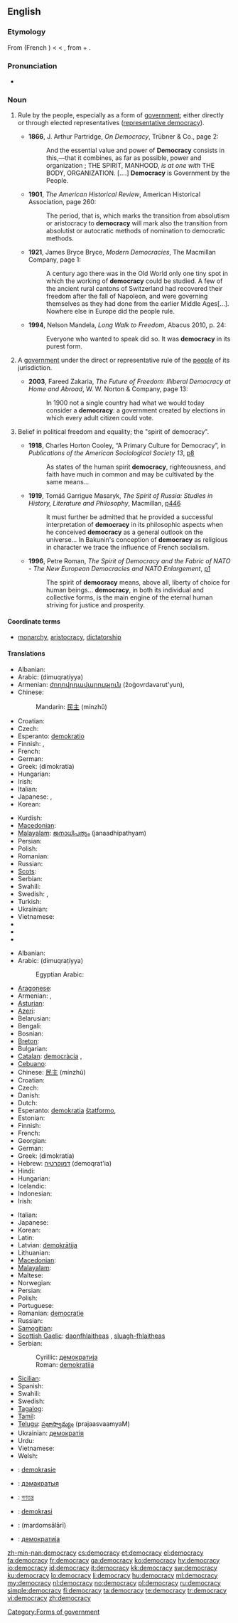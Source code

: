==English==
{{wikipedia}}

===Etymology===
From {{etyl|frm|en}} {{term|democratie|lang=frm}} (French {{term|démocratie|lang=fr}}) < {{etyl|ML.}} {{term|democratia|lang=la}} < {{etyl|grc|en}} {{term|δημοκρατία|tr=dēmokratia|lang=grc}}, from {{term|δῆμος||common people|tr=dēmos|lang=grc}} + {{term|κράτος||rule, strength|tr=kratos|lang=grc}}.

===Pronunciation===
* {{IPA|/dɪˈmɒkɹəsi/}}

===Noun===
{{en-noun|democrac|ies}}

# {{uncountable}} Rule by the people, especially as a form of [[government]]; either directly or through elected representatives ([[representative democracy]]).
#* '''1866''', J. Arthur Partridge, ''On Democracy'', Trübner & Co., page 2:
#*: And the essential value and power of '''Democracy''' consists in this,—that it combines, as far as possible, power and organization ; THE SPIRIT, MANHOOD, ''is at one with'' THE BODY, ORGANIZATION. [....] '''Democracy''' is Government by the People.
#* '''1901''', ''The American Historical Review'', American Historical Association, page 260:
#*: The period, that is, which marks the transition from absolutism or aristocracy to '''democracy''' will mark also the transition from absolutist or autocratic methods of nomination to democratic methods.
#* '''1921''', James Bryce Bryce, ''Modern Democracies'', The Macmillan Company, page 1:
#*: A century ago there was in the Old World only one tiny spot in which the working of '''democracy''' could be studied.  A few of the ancient rural cantons of Switzerland had recovered their freedom after the fall of Napoleon, and were governing themselves as they had done from the earlier Middle Ages[...].  Nowhere else in Europe did the people rule.
#*'''1994''', Nelson Mandela, ''Long Walk to Freedom'', Abacus 2010, p. 24:
#*:Everyone who wanted to speak did so. It was '''democracy''' in its purest form.
# {{countable|government}} A [[government]] under the direct or representative rule of the [[people]] of its jurisdiction.
#* '''2003''', Fareed Zakaria, ''The Future of Freedom: Illiberal Democracy at Home and Abroad'', W. W. Norton & Company, page 13:
#*: In 1900 not a single country had what we would today consider a '''democracy''': a government created by elections in which every adult citizen could vote.
# {{uncountable}} Belief in political freedom and equality; the "spirit of democracy".
#* '''1918''', Charles Horton Cooley, “A Primary Culture for Democracy”, in ''Publications of the American Sociological Society 13'', [http://books.google.com/books?id=cvUZAAAAIAAJ&pg=PA8&dq=democracy p8]
#*: As states of the human spirit '''democracy''', righteousness, and faith have much in common and may be cultivated by the same means...
#* '''1919''', Tomáš Garrigue Masaryk, ''The Spirit of Russia: Studies in History, Literature and Philosophy'', Macmillan, [http://books.google.com/books?id=aLAcAAAAMAAJ&pg=RA4-PA446&dq=democracy p446]
#*: It must further be admitted that he provided a successful interpretation of '''democracy''' in its philosophic aspects when he conceived '''democracy''' as a general outlook on the universe... In Bakunin's conception of '''democracy''' as religious in character we trace the influence of French socialism.
#* '''1996''', Petre Roman, ''The Spirit of Democracy and the Fabric of NATO - The New European Democracies and NATO Enlargement'', [http://www.fas.org/man/nato/natodocs/an246pc.htm p1]
#*: The spirit of '''democracy''' means, above all, liberty of choice for human beings... '''democracy''', in both its individual and collective forms, is the main engine of the eternal human striving for justice and prosperity.

====Coordinate terms====
* {{sense|a form of government}} [[monarchy]], [[aristocracy]], [[dictatorship]]

====Translations====
{{trans-top|rule by the people}}
* Albanian: {{t-|sq|demokraci|f|xs=Albanian}}
* Arabic: {{Arab|[[ديمقراطية]]}} (dimuqraṭíyya)
* Armenian: [[ժողովրդավարություն]] (žoġovrdavarut'yun),  {{t-|hy|դեմոկրատիա|tr=demokratia}}
* Chinese:
*: Mandarin: [[民主]] (mínzhǔ)
* Croatian: {{t-|hr|demokracija|f}}
* Czech: {{t+|cs|demokracie|f}}
* Esperanto: [[demokratio]]
* Finnish: {{t-|fi|kansanvalta}}, {{t+|fi|demokratia}}
* French: {{t+|fr|démocratie|f}}
* German: {{t|de|Demokratie|f}}
* Greek: {{t+|el|δημοκρατία|f}} (dimokratía)
* Hungarian: {{t|hu|demokrácia}}
* Irish: {{t-|ga|daonlathas|m|xs=Irish}}
* Italian: {{t+|it|democrazia|f}}
* Japanese: {{t+|ja|民主主義|tr=minshushugi}}, {{t-|ja|民主|tr=minshu}}
* Korean: {{t+|ko|민주주의|tr=minjujuui|sc=Hang}}
{{trans-mid}}
* Kurdish: {{ku-Arab|[[دیموکراتیه‌ت]]}}
* [[Macedonian]]: {{t-|mk|демократија|f|tr=demokrátija}}
* [[Malayalam]]: [[ജനാധിപത്യം]] (janaadhipathyam)
* Persian: {{t-|fa|مردمسالاری|tr=mardomsâlâri|xs=Persian}}
* Polish: {{t+|pl|demokracja|f}}
* Romanian: {{t|ro|democraţie|f}}
* Russian: {{t+|ru|демократия|f|tr=demokrátija}}
* [[Scots]]: {{tø|sco|democracie}}
* Serbian: {{t-|sr|демокрација|f|alt=демокра́ција|tr=demokrǎtsija|sc=Cyrl}}
* Swahili: {{t+|sw|demokrasia|xs=Swahili}}
* Swedish: {{t+|sv|demokrati|c}}, {{t|sv|folkstyre|n}}
* Turkish: {{t|tr|demokrasi}}
* Ukrainian: {{t|uk|демократія|f|tr=demokrátija|xs=Ukrainian}}
* Vietnamese: {{t+|vi|dân chủ|xs=Vietnamese}}
* {{trreq|bs}}
* {{trreq|sh}}
* {{trreq|sl}}
{{trans-bottom}}

{{trans-top|government under the rule of its people}}
* Albanian: {{t-|sq|demokraci|f|xs=Albanian}}
* Arabic: {{Arab|[[ديمقراطية]]}} (dimuqraṭíyya)
*: Egyptian Arabic: {{tø|arz|ديموقراطية|sc=Arab}}
* [[Aragonese]]: {{t-|an|democrazia|f|xs=Aragonese}}
* Armenian: {{t-|hy|ժողովրդավարություն|tr=žoġovrdavarut'yun}},  {{t-|hy|դեմոկրատիա|tr=demokratia}}
* [[Asturian]]: {{t-|ast|democracia|f|xs=Asturian}}
* [[Azeri]]: {{t|az|demokratiya|xs=Azeri}}
* Belarusian: {{t|be|дэмакратыя|xs=Belarusian}}
* Bengali: {{t+|bn|গণতন্ত্র|sc=Beng|xs=Bengali}}
* Bosnian: {{t-|bs|demokratija|f}}
* [[Breton]]: {{t|br|demokratelezh|f|xs=Breton}}
* Bulgarian: {{t+|bg|демокрация|f}}
* [[Catalan]]: [[democràcia]] ,{{f}}
* [[Cebuano]]: {{tø|ceb|demokrasya}}
* Chinese: [[民主]] (mínzhǔ)
* Croatian: {{t-|hr|demokracija|f}}
* Czech: {{t+|cs|demokracie|f}}
* Danish: {{t-|da|demokrati|n}}
* Dutch: {{t+|nl|democratie|f}}
* Esperanto: [[demokratia]] [[ŝtatformo]],  {{t|eo|demokratio|xs=Esperanto}}
* Estonian: {{t-|et|demokraatia}}
* Finnish: {{t+|fi|demokratia}}
* French: {{t+|fr|démocratie|f}}
* Georgian: {{t-|ka|დემოკრატია|sc=Geor|xs=Georgian}}
* German: {{t+|de|Demokratie|f}}
* Greek: {{t+|el|δημοκρατία|f}} (dimokratía)
* Hebrew: [[דמוקרטיה]] (demoqrat'ia) {{f}}
* Hindi: {{t-|hi|लोकतंत्र|<!--lokatantra?-->|xs=Hindi}}
* Hungarian: {{t+|hu|demokrácia}}
* Icelandic: {{t+|is|lýðræði}}
* Indonesian: {{t+|id|demokrasi|xs=Indonesian}}
* Irish: {{t-|ga|stát daonlathach|m|xs=Irish}}
{{trans-mid}}
* Italian: {{t+|it|democrazia}}
* Japanese: {{t+|ja|民主主義|tr=minshushugi}}
* Korean: {{ko-inline|[[민주]] [[정체]]|minju jeongche|4=[[民主]] [[政體]]}}
* Latin: {{t+|la|democratia|f}}
* Latvian: [[demokrātija]] {{f}}
* Lithuanian: {{t+|lt|demokratija|f|xs=Lithuanian}}
* [[Macedonian]]: {{t-|mk|демократија|f|tr=demokrátija}}
* [[Malayalam]]: {{t|ml|ജനാധിപത്യം|sc=Mlym|xs=Malayalam}}
* Maltese: {{t-|mt|demokrazija|f|xs=Maltese}}
* Norwegian: {{t+|no|demokrati|n}}
* Persian: {{t|fa|مردم‌سالاری|xs=Persian}}
* Polish: {{t+|pl|demokracja|f}}
* Portuguese: {{t+|pt|democracia|f}}
* Romanian: [[democraţie]]
* Russian: {{t+|ru|демократия|f|tr=demokrátija}}
* [[Samogitian]]: {{tø|sgs|demuokratėjė|m}}
* [[Scottish Gaelic]]: [[daonfhlaitheas]] {{m}}, [[sluagh-fhlaitheas]] {{m}}
* Serbian:
*: Cyrillic: [[демократија#Serbian|демократија]] {{f}}
*: Roman: [[demokratija#Serbian|demokratija]] {{f}}
* [[Sicilian]]: {{t|scn|dimucrazzìa|f|xs=Sicilian}}
* Spanish: {{t+|es|democracia|f}}
* Swahili: {{t+|sw|demokrasia|xs=Swahili}}
* Swedish: {{t+|sv|demokrati}}
* [[Tagalog]]: {{t-|tl|demokrasya|xs=Tagalog}}
* [[Tamil]]: {{t|ta|மக்களாட்சி|xs=Tamil}}
* [[Telugu]]: [[ప్రజాస్వామ్యం]] (prajaasvaamyaM)
* Ukrainian: [[демократія]] {{f}}
* Urdu: {{t|ur|جمہوریت|xs=Urdu}}
* Vietnamese: {{t+|vi|dân chủ|xs=Vietnamese}}
* Welsh: {{t|cy|democratiaeth|xs=Welsh}}
{{trans-bottom}}

{{checktrans-top}}
* {{ttbc|af}}: [[demokrasie]]
* {{ttbc|be}}: [[дэмакратыя]] {{f}}
* {{ttbc|bn}}: [[গণতন্ত্র]]
* {{ttbc|ms}}: [[demokrasi]]
* {{ttbc|fa}}: {{fa-Arab|[[مردم‌سالاری]]}} (mardomsālārī)
* {{ttbc|mk}}: [[демократија]] {{f}}
{{trans-bottom}}

[[Category:Forms of government]]

[[zh-min-nan:democracy]]
[[cs:democracy]]
[[et:democracy]]
[[el:democracy]]
[[fa:democracy]]
[[fr:democracy]]
[[ga:democracy]]
[[ko:democracy]]
[[hy:democracy]]
[[io:democracy]]
[[id:democracy]]
[[it:democracy]]
[[kk:democracy]]
[[sw:democracy]]
[[ku:democracy]]
[[lo:democracy]]
[[li:democracy]]
[[hu:democracy]]
[[ml:democracy]]
[[my:democracy]]
[[nl:democracy]]
[[no:democracy]]
[[pl:democracy]]
[[ru:democracy]]
[[simple:democracy]]
[[fi:democracy]]
[[ta:democracy]]
[[te:democracy]]
[[tr:democracy]]
[[vi:democracy]]
[[zh:democracy]]